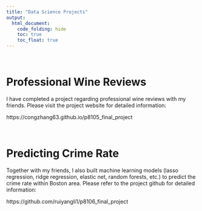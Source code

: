 ```yaml
---
title: "Data Science Projects"
output: 
  html_document:
    code_folding: hide
    toc: true
    toc_float: true
---
```


<br/>

# Professional Wine Reviews

I have completed a project regarding professional wine reviews with my friends. Please visit the project website for detailed information:

https://congzhang63.github.io/p8105_final_project

<br/>

# Predicting Crime Rate

Together with my friends, I also built machine learning models (lasso regression, ridge regression, elastic net, random forests, etc.) to predict the crime rate within Boston area. Please refer to the project github for detailed information:

https://github.com/ruiyangli1/p8106_final_project

